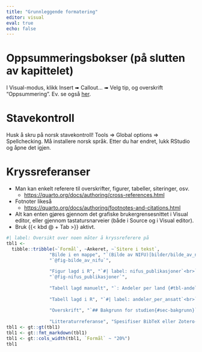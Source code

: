 ```yaml
---
title: "Grunnleggende formatering"
editor: visual
eval: true
echo: false
---
```


# Oppsummeringsbokser (på slutten av kapittelet)

I Visual-modus, klikk Insert ➠ Callout... ➠ Velg tip, og overskrift "Oppsummering". Ev. se også [her](https://quarto.org/docs/authoring/callouts.html).

# Stavekontroll

Husk å skru på norsk stavekontroll! Tools =\> Global options =\> Spellchecking. Må installere norsk språk. Etter du har endret, lukk RStudio og åpne det igjen.


# Kryssreferanser

-   Man kan enkelt referere til overskrifter, figurer, tabeller, siteringer, osv.
    -   <https://quarto.org/docs/authoring/cross-references.html>
-   Fotnoter likeså
    -   <https://quarto.org/docs/authoring/footnotes-and-citations.html>
-   Alt kan enten gjøres gjennom det grafiske brukergrensesnittet i Visual editor, eller gjennom tastatursnarveier (både i Source og i Visual editor).
-   Bruk {{< kbd @ + Tab >}} aktivt.

```r
#| label: Oversikt over noen måter å kryssreferere på
tbl1 <-
  tibble::tribble(~`Formål`, ~Ankeret, ~`Sitere i tekst`,
                "Bilde i en mappe", "`(Bilde av NIFU)[bilder/bilde_av_nifu.png]{#fig-bilde_av_nifu}{#fig-bilde_av_nifu}`",
                "`@fig-bilde_av_nifu`",
                
                "Figur lagd i R", "`#| label: nifus_publikasjoner`<br>`nifu_publikasjon_graf <- embed_cat_prop_plot(data, cols=b_1)`",
                "`@fig-nifus_publikasjoner`",
                
                "Tabell lagd manuelt", "`: Andeler per land {#tbl-andel_per_land}`", "`@tbl-andel_per_land`",
                
                "Tabell lagd i R", "`#| label: andeler_per_ansatt`<br>`Nifu_publikasjon_per_ansatt <- data.frame(a=1, b=2)`", "`@tbl-andeler_per_ansatt`",
                
                "Overskrift", "`## Bakgrunn for studien{#sec-bakgrunn}`", "`@sec-bakgrunn`",
                
                "Litteraturreferanse", "Spesifiser BibTeX eller Zotero-biblioteket ditt i YAML-hodet:<br>`---`<br>`bibliography: referanser.bib`<br>`---`", "`@daus2023 og [@daus2023]`")
tbl1 <- gt::gt(tbl1)
tbl1 <- gt::fmt_markdown(tbl1)
tbl1 <- gt::cols_width(tbl1, `Formål` ~ "20%")
tbl1
```
